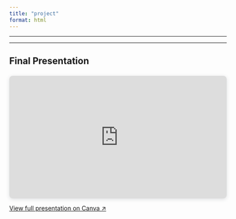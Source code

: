```yaml
---
title: "project"
format: html
---
```


------------------------------------------------------------------------

------------------------------------------------------------------------

## 

##  Final Presentation

::: {style="position: relative; width: 100%; height: 0; padding-top: 56.25%;
 padding-bottom: 0; box-shadow: 0 2px 8px 0 rgba(63,69,81,0.16); margin-top: 1.6em; margin-bottom: 0.9em; overflow: hidden;
 border-radius: 8px; will-change: transform;"}
<iframe loading="lazy" style="position: absolute; width: 100%; height: 100%; top: 0; left: 0; border: none; padding: 0;margin: 0;"
    src="https://www.canva.com/design/DAGmnO5yYl0/jlAdY1ZEDa9sub-r5X7mYQ/view?embed" allowfullscreen="allowfullscreen" allow="fullscreen"> </iframe>
:::

[View full presentation on Canva ↗️](https://www.canva.com/design/DAGmnO5yYl0/jlAdY1ZEDa9sub-r5X7mYQ/view?utm_content=DAGmnO5yYl0&utm_campaign=designshare&utm_medium=embeds&utm_source=link){target="_blank"}
